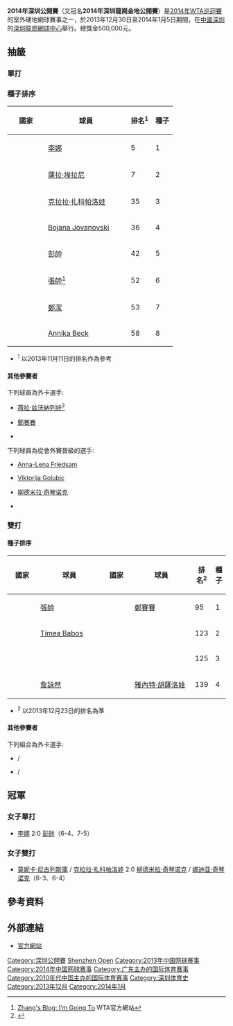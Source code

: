 {{TennisEventInfo|2014|深圳公開賽|
| date=2013年12月30日－2014年1月5日
| edition=2nd
| draw=32S/16D
| surface=[[硬地球場|硬地]] / 室外
| prize_money=$500,000
| location={{CHN}}[[深圳|深圳]]
| venue=[[深圳龍崗網球中心|深圳龍崗網球中心]]
| defchamps={{flagicon|CHN}} [[李娜_(網球運動員)|李娜]]
| defchampd={{flagicon|TPE}} [[詹皓晴|詹皓晴]] / {{flagicon|TPE}} [[詹詠然|詹詠然]]
}}
'''2014年深圳公開賽'''（又冠名'''2014年深圳龍崗金地公開賽'''）是[[2014年WTA巡迴賽|2014年WTA巡迴賽]]的室外硬地網球賽事之一，於2013年12月30日至2014年1月5日期間，在[[中國|中國]][[深圳|深圳]]的[[深圳龍崗網球中心|深圳龍崗網球中心]]舉行。總獎金500,000元。

== 抽籤 ==
=== 單打 ===
=== 種子排序 ===
{|class="sortable wikitable"
|-
! width="70"| 國家
! width="175"| 球員
! 排名<sup>1</sup>
! 種子
|-
|{{flag|CHN}}
|[[李娜_(網球運動員)|李娜]]
|5
|1
|-
|{{flag|ITA}}
|[[薩拉·埃拉尼|薩拉·埃拉尼]]
|7
|2
|-
|{{flag|CZE}}
|[[克拉拉·扎科帕洛娃|克拉拉·扎科帕洛娃]]
|35
|3
|-
|{{flag|SRB}}
|[[博亞娜·約娃諾絲琪|Bojana Jovanovski]]
|36
|4
|-
|{{flag|CHN}}
|[[彭帥|彭帥]]
|42
|5
|-
|{{flag|CHN}}
|[[张帅_(网球运动员)|張帥]]<ref>[http://www.wtatennis.com/news/article/3526855/title/zhangs-blog-im-going-to Zhang's Blog: I'm Going To] {{Wayback|url=http://www.wtatennis.com/news/article/3526855/title/zhangs-blog-im-going-to |date=20131226000159 }}WTA官方網站</ref>
|52
|6
|-
|{{flag|CHN}}
|[[鄭潔|鄭潔]]
|53
|7
|-
|{{flag|GER}}
|[[安妮卡·貝克|Annika Beck]]
|58
|8
|}
*<sup>1</sup> 以2013年11月11日的排名作為參考

==== 其他參賽者 ====
下列球員為外卡選手:
* {{flagicon|RUS}} [[薇拉·兹沃納列娃|薇拉·兹沃納列娃]]<ref>{{Cite web |url=http://www.wtatennis.com/news/article/3507590/title/li-errani-to-headline-in-shenzhen |title=WTA網站 |accessdate=2013-11-16 |archive-date=2013-10-27 |archive-url=https://web.archive.org/web/20131027132925/http://www.wtatennis.com/news/article/3507590/title/li-errani-to-headline-in-shenzhen |dead-url=no }}</ref>
* {{flagicon|CHN}} [[鄭賽賽|鄭賽賽]]
* {{flagicon|CHN}} {{link-en|Liu Fangzhou|Liu Fangzhou}}

下列球員為從會外賽晉級的選手:
* {{flagicon|GER}} [[安娜-萊娜·弗里達薩姆|Anna-Lena Friedsam]]
* {{flagicon|SUI}} [[維多莉亞·格魯比奇|Viktorija Golubic]]
* {{flagicon|UKR}} [[柳德米拉·奇琴诺克|柳德米拉·奇琴诺克]]
* {{flagicon|JPN}} {{link-en|尾崎里紗|Risa Ozaki}}

=== 雙打 ===
==== 種子排序 ====
{|class="sortable wikitable"
|-
! width="70"| 國家
! width="175"| 球員
! width="70"| 國家
! width="175"| 球員
! 排名<sup>2</sup> 
! 種子
|-
|{{flag|CHN}}
|[[张帅_(网球运动员)|張帥]]
|{{flag|CHN}}
|[[鄭賽賽|鄭賽賽]]
|95
|1
|-
|{{flag|HUN}}
|[[蒂美阿·巴包斯|Tímea Babos]]
|{{flag|CRO}}
|{{link-en|Petra Martić|Petra Martić}}
|123
|2
|-
|{{flag|UKR}}
|{{link-en|Irina Buryachok|Irina Buryachok}}
|{{flag|GEO}}
|{{link-en|Oksana Kalashnikova|Oksana Kalashnikova}}
|125
|3
|-
|{{flag|TPE}}
|[[詹詠然|詹詠然]]
|{{flag|SVK}}
|[[雅內特·胡薩洛娃|雅內特·胡薩洛娃]]
|139
|4
|}
*<sup>2</sup> 以2013年12月23日的排名為準

==== 其他參賽者 ====
下列組合為外卡選手:
* {{flagicon|CHN}}{{link-en|Liu Fangzhou|Liu Fangzhou}} / {{flagicon|CHN}}{{link-en|You Xiaodi|You Xiaodi}}
* {{flagicon|CHN}}{{link-en|Xu Shilin|Xu Shilin}} / {{flagicon|CHN}}{{link-en|Sun Ziyue|Sun Ziyue}}

== 冠軍 ==
=== 女子單打 ===
{{main|:en:2014 Shenzhen Open – Singles}}
* {{flagicon|CHN}}[[李娜_(網球運動員)|李娜]] 2:0 {{flagicon|CHN}}[[彭帥|彭帥]]（6-4、7-5）

=== 女子雙打 ===
{{main|:en: 2014 Shenzhen Open – Doubles}}
* {{flagicon|ROM}}[[莫妮卡·尼古列斯庫|莫妮卡·尼古列斯庫]] / {{flagicon|CZE}}[[克拉拉·扎科帕洛娃|克拉拉·扎科帕洛娃]] 2:0 {{flagicon|UKR}}[[柳德米拉·奇琴诺克|柳德米拉·奇琴诺克]] / {{flagicon|UKR}}[[娜迪亚·奇琴诺克|娜迪亚·奇琴诺克]]（6-3、6-4）

== 參考資料 ==
{{reflist}}

== 外部連結 ==
* [http://www.shenzhenopentennis.com/ 官方網站]{{Wayback|url=http://www.shenzhenopentennis.com/ |date=20131019095023 }}

{{深圳公開賽}}
[[Category:深圳公開賽|Category:深圳公開賽]]
[[Category:2014年WTA巡迴賽|Shenzhen Open]]
[[Category:2013年中国网球赛事|Category:2013年中国网球赛事]]
[[Category:2014年中国网球赛事|Category:2014年中国网球赛事]]
[[Category:广东主办的国际体育赛事|Category:广东主办的国际体育赛事]]
[[Category:2010年代中国主办的国际体育赛事|Category:2010年代中国主办的国际体育赛事]]
[[Category:深圳体育史|Category:深圳体育史]]
[[Category:2013年12月|Category:2013年12月]]
[[Category:2014年1月|Category:2014年1月]]